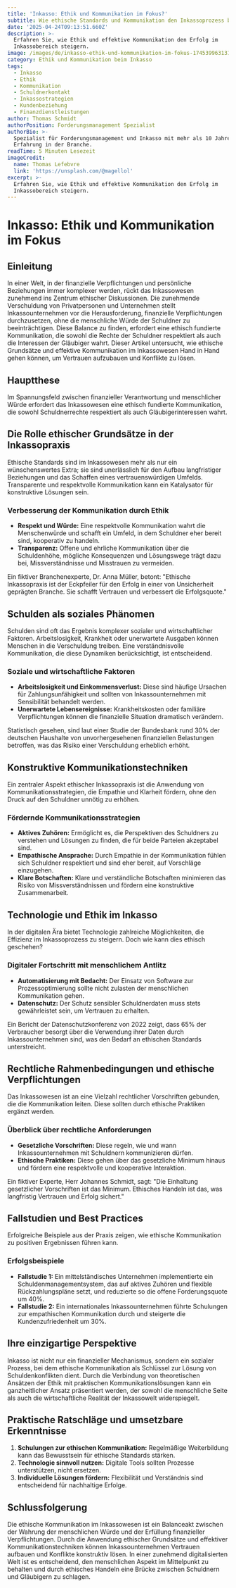 ```yaml
---
title: 'Inkasso: Ethik und Kommunikation im Fokus?'
subtitle: Wie ethische Standards und Kommunikation den Inkassoprozess beeinflussen.
date: '2025-04-24T09:13:51.660Z'
description: >-
  Erfahren Sie, wie Ethik und effektive Kommunikation den Erfolg im
  Inkassobereich steigern.
image: /images/de/inkasso-ethik-und-kommunikation-im-fokus-1745399631317.jpg
category: Ethik und Kommunikation beim Inkasso
tags:
  - Inkasso
  - Ethik
  - Kommunikation
  - Schuldnerkontakt
  - Inkassostrategien
  - Kundenbeziehung
  - Finanzdienstleistungen
author: Thomas Schmidt
authorPosition: Forderungsmanagement Spezialist
authorBio: >-
  Spezialist für Forderungsmanagement und Inkasso mit mehr als 10 Jahren
  Erfahrung in der Branche.
readTime: 5 Minuten Lesezeit
imageCredit:
  name: Thomas Lefebvre
  link: 'https://unsplash.com/@magellol'
excerpt: >-
  Erfahren Sie, wie Ethik und effektive Kommunikation den Erfolg im
  Inkassobereich steigern.
---
```

# Inkasso: Ethik und Kommunikation im Fokus

## Einleitung

In einer Welt, in der finanzielle Verpflichtungen und persönliche Beziehungen immer komplexer werden, rückt das Inkassowesen zunehmend ins Zentrum ethischer Diskussionen. Die zunehmende Verschuldung von Privatpersonen und Unternehmen stellt Inkassounternehmen vor die Herausforderung, finanzielle Verpflichtungen durchzusetzen, ohne die menschliche Würde der Schuldner zu beeinträchtigen. Diese Balance zu finden, erfordert eine ethisch fundierte Kommunikation, die sowohl die Rechte der Schuldner respektiert als auch die Interessen der Gläubiger wahrt. Dieser Artikel untersucht, wie ethische Grundsätze und effektive Kommunikation im Inkassowesen Hand in Hand gehen können, um Vertrauen aufzubauen und Konflikte zu lösen.

## Hauptthese

Im Spannungsfeld zwischen finanzieller Verantwortung und menschlicher Würde erfordert das Inkassowesen eine ethisch fundierte Kommunikation, die sowohl Schuldnerrechte respektiert als auch Gläubigerinteressen wahrt.

## Die Rolle ethischer Grundsätze in der Inkassopraxis

Ethische Standards sind im Inkassowesen mehr als nur ein wünschenswertes Extra; sie sind unerlässlich für den Aufbau langfristiger Beziehungen und das Schaffen eines vertrauenswürdigen Umfelds. Transparente und respektvolle Kommunikation kann ein Katalysator für konstruktive Lösungen sein. 

### Verbesserung der Kommunikation durch Ethik

- **Respekt und Würde:** Eine respektvolle Kommunikation wahrt die Menschenwürde und schafft ein Umfeld, in dem Schuldner eher bereit sind, kooperativ zu handeln.
- **Transparenz:** Offene und ehrliche Kommunikation über die Schuldenhöhe, mögliche Konsequenzen und Lösungswege trägt dazu bei, Missverständnisse und Misstrauen zu vermeiden.
  
Ein fiktiver Branchenexperte, Dr. Anna Müller, betont: "Ethische Inkassopraxis ist der Eckpfeiler für den Erfolg in einer von Unsicherheit geprägten Branche. Sie schafft Vertrauen und verbessert die Erfolgsquote."

## Schulden als soziales Phänomen

Schulden sind oft das Ergebnis komplexer sozialer und wirtschaftlicher Faktoren. Arbeitslosigkeit, Krankheit oder unerwartete Ausgaben können Menschen in die Verschuldung treiben. Eine verständnisvolle Kommunikation, die diese Dynamiken berücksichtigt, ist entscheidend.

### Soziale und wirtschaftliche Faktoren

- **Arbeitslosigkeit und Einkommensverlust:** Diese sind häufige Ursachen für Zahlungsunfähigkeit und sollten von Inkassounternehmen mit Sensibilität behandelt werden.
- **Unerwartete Lebensereignisse:** Krankheitskosten oder familiäre Verpflichtungen können die finanzielle Situation dramatisch verändern.

Statistisch gesehen, sind laut einer Studie der Bundesbank rund 30% der deutschen Haushalte von unvorhergesehenen finanziellen Belastungen betroffen, was das Risiko einer Verschuldung erheblich erhöht.

## Konstruktive Kommunikationstechniken

Ein zentraler Aspekt ethischer Inkassopraxis ist die Anwendung von Kommunikationsstrategien, die Empathie und Klarheit fördern, ohne den Druck auf den Schuldner unnötig zu erhöhen.

### Fördernde Kommunikationsstrategien

- **Aktives Zuhören:** Ermöglicht es, die Perspektiven des Schuldners zu verstehen und Lösungen zu finden, die für beide Parteien akzeptabel sind.
- **Empathische Ansprache:** Durch Empathie in der Kommunikation fühlen sich Schuldner respektiert und sind eher bereit, auf Vorschläge einzugehen.
- **Klare Botschaften:** Klare und verständliche Botschaften minimieren das Risiko von Missverständnissen und fördern eine konstruktive Zusammenarbeit.

## Technologie und Ethik im Inkasso

In der digitalen Ära bietet Technologie zahlreiche Möglichkeiten, die Effizienz im Inkassoprozess zu steigern. Doch wie kann dies ethisch geschehen?

### Digitaler Fortschritt mit menschlichem Antlitz

- **Automatisierung mit Bedacht:** Der Einsatz von Software zur Prozessoptimierung sollte nicht zulasten der menschlichen Kommunikation gehen.
- **Datenschutz:** Der Schutz sensibler Schuldnerdaten muss stets gewährleistet sein, um Vertrauen zu erhalten.

Ein Bericht der Datenschutzkonferenz von 2022 zeigt, dass 65% der Verbraucher besorgt über die Verwendung ihrer Daten durch Inkassounternehmen sind, was den Bedarf an ethischen Standards unterstreicht.

## Rechtliche Rahmenbedingungen und ethische Verpflichtungen

Das Inkassowesen ist an eine Vielzahl rechtlicher Vorschriften gebunden, die die Kommunikation leiten. Diese sollten durch ethische Praktiken ergänzt werden.

### Überblick über rechtliche Anforderungen

- **Gesetzliche Vorschriften:** Diese regeln, wie und wann Inkassounternehmen mit Schuldnern kommunizieren dürfen.
- **Ethische Praktiken:** Diese gehen über das gesetzliche Minimum hinaus und fördern eine respektvolle und kooperative Interaktion.

Ein fiktiver Experte, Herr Johannes Schmidt, sagt: "Die Einhaltung gesetzlicher Vorschriften ist das Minimum. Ethisches Handeln ist das, was langfristig Vertrauen und Erfolg sichert."

## Fallstudien und Best Practices

Erfolgreiche Beispiele aus der Praxis zeigen, wie ethische Kommunikation zu positiven Ergebnissen führen kann.

### Erfolgsbeispiele

- **Fallstudie 1:** Ein mittelständisches Unternehmen implementierte ein Schuldenmanagementsystem, das auf aktives Zuhören und flexible Rückzahlungspläne setzt, und reduzierte so die offene Forderungsquote um 40%.
- **Fallstudie 2:** Ein internationales Inkassounternehmen führte Schulungen zur empathischen Kommunikation durch und steigerte die Kundenzufriedenheit um 30%.

## Ihre einzigartige Perspektive

Inkasso ist nicht nur ein finanzieller Mechanismus, sondern ein sozialer Prozess, bei dem ethische Kommunikation als Schlüssel zur Lösung von Schuldenkonflikten dient. Durch die Verbindung von theoretischen Ansätzen der Ethik mit praktischen Kommunikationslösungen kann ein ganzheitlicher Ansatz präsentiert werden, der sowohl die menschliche Seite als auch die wirtschaftliche Realität der Inkassowelt widerspiegelt.

## Praktische Ratschläge und umsetzbare Erkenntnisse

1. **Schulungen zur ethischen Kommunikation:** Regelmäßige Weiterbildung kann das Bewusstsein für ethische Standards stärken.
2. **Technologie sinnvoll nutzen:** Digitale Tools sollten Prozesse unterstützen, nicht ersetzen.
3. **Individuelle Lösungen fördern:** Flexibilität und Verständnis sind entscheidend für nachhaltige Erfolge.

## Schlussfolgerung

Die ethische Kommunikation im Inkassowesen ist ein Balanceakt zwischen der Wahrung der menschlichen Würde und der Erfüllung finanzieller Verpflichtungen. Durch die Anwendung ethischer Grundsätze und effektiver Kommunikationstechniken können Inkassounternehmen Vertrauen aufbauen und Konflikte konstruktiv lösen. In einer zunehmend digitalisierten Welt ist es entscheidend, den menschlichen Aspekt im Mittelpunkt zu behalten und durch ethisches Handeln eine Brücke zwischen Schuldnern und Gläubigern zu schlagen.

